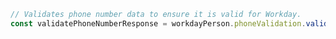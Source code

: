 ```typescript index.ts
// Validates phone number data to ensure it is valid for Workday.
const validatePhoneNumberResponse = workdayPerson.phoneValidation.validatePhoneNumber()
```